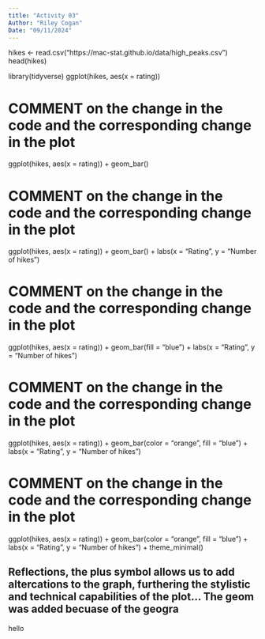 ```yaml
---
title: "Activity 03"
Author: "Riley Cogan"
Date: "09/11/2024"
---
```


hikes <- read.csv("https://mac-stat.github.io/data/high_peaks.csv")
head(hikes)

library(tidyverse)
ggplot(hikes, aes(x = rating))

# COMMENT on the change in the code and the corresponding change in the plot
ggplot(hikes, aes(x = rating)) +
  geom_bar()
  
# COMMENT on the change in the code and the corresponding change in the plot
ggplot(hikes, aes(x = rating)) +
  geom_bar() +
  labs(x = "Rating", y = "Number of hikes")  

# COMMENT on the change in the code and the corresponding change in the plot
ggplot(hikes, aes(x = rating)) +
  geom_bar(fill = "blue") +
  labs(x = "Rating", y = "Number of hikes")  

# COMMENT on the change in the code and the corresponding change in the plot
ggplot(hikes, aes(x = rating)) +
  geom_bar(color = "orange", fill = "blue") +
  labs(x = "Rating", y = "Number of hikes")  

# COMMENT on the change in the code and the corresponding change in the plot
ggplot(hikes, aes(x = rating)) +
  geom_bar(color = "orange", fill = "blue")  +
  labs(x = "Rating", y = "Number of hikes") +
  theme_minimal()  

## Reflections, the plus symbol allows us to add altercations to the graph, furthering the stylistic and technical capabilities of the plot... The geom was added becuase of the geogra

hello
  
